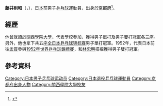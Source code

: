 {{noteTA|G1=Table Tennis}}
{{Infobox 乒乓球
| playername = 藤井則和
| image =
| imagesize = 
| caption =
| fullname = 
| nicknames =
| nationality = {{JPN}}
| residence =
| playingstyle =
| equipment =
| hrank = 
| club = 
| birthdate = 1925年
| birthplace = {{JPN}}[[京都府|京都府]]
| deathdate = 1992年11月（67歲）
| deathplace =
| height =
| weight =
| medaltemplates =
{{MedalSport | 男子[[乒乓球|乒乓球]] }} 
{{MedalCountry | {{JPN}} }} 
{{MedalCompetition | [[世界乒乓球錦標賽|世界乒乓球錦標賽]] }}
{{MedalGold | [[1952年世界乒乓球錦標賽|1952年 孟買]] | 男子雙打 }}
{{MedalBronze | [[1952年世界乒乓球錦標賽|1952年 孟買]] | 男子團體 }}
}}
{{japanese|japanese=藤井 則和|kana=ふじい のりかず|romaji=Fujii Norikazu}}
'''藤井則和'''（{{jpn|j=藤井 則和|hg=ふじい のりかず|rm=Fujii Norikazu}}，{{bd|1925年||1992年|11月|c=Fujii, Norikazu}}），[[日本|日本]]前男子[[乒乓球|乒乓球]]運動員，出身於[[京都府|京都府]]<ref>{{cite web|url=http://www.ittf.com/ittf_stats/All_events3.asp?ID=2188|title=FUJII Norikazu (JPN) - ITTF|deadurl=yes|archiveurl=https://web.archive.org/web/20160307102338/http://www.ittf.com/ittf_stats/All_events3.asp?ID=2188|archivedate=2016-03-07|access-date=2016-03-05}}</ref>。

== 經歷 ==
他曾就讀於[[關西學院大學|關西學院大學]]，代表學校參加{{link-ja|全日本学生乒乓球锦标赛|全日本学生卓球選手権大会}}，獲得男子單打及男子雙打冠軍各三座。另外，他也拿下共五座[[全日本乒乓球锦标赛|全日本乒乓球锦标赛]]男子單打冠軍。1952年，代表日本前往[[孟買|孟買]]參與[[1952年世界乒乓球錦標賽|1952年世界乒乓球錦標賽]]，和[[林忠明|林忠明]]搭檔獲得男子雙打冠軍。

== 參考資料 ==
{{reflist}}

{{世界乒乓球錦標賽男子雙打冠軍}}
{{日本乒乓球}}

{{Authority control}}
{{DEFAULTSORT:Fujii, Norikazu}}
[[Category:日本男子乒乓球运动员|Category:日本男子乒乓球运动员]]
[[Category:日本退役乒乓球運動員|Category:日本退役乒乓球運動員]]
[[Category:京都府出身人物|Category:京都府出身人物]]
[[Category:關西學院大學校友|Category:關西學院大學校友]]